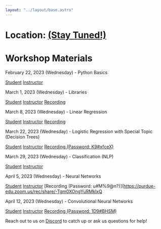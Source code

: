 ```yaml
---
layout: "../layout/base.astro"
---
```



<ContentSection title="Beginner Workshops">

<h1 class="font-bold text-xl">Location: <a href='https://goo.gl/maps/6DhNdK9ZJDaR8Wjv5' target="_blank">(Stay Tuned!)</a>  </h1>
  
<h1 class="font-bold text-xl text-center">Workshop Materials</h1>

February 22, 2023 (Wednesday) - Python Basics

[Student](https://colab.research.google.com/drive/1la__JicHrGPRzM4RLunk1yT9DF-5bA9B?usp=sharing)
[Instructor](https://colab.research.google.com/drive/15pZZPOvwtCHjzGapsIdv5EHumAOLQu3U?usp=sharing)

March 1, 2023 (Wednesday) - Libraries

[Student](https://colab.research.google.com/drive/1jEBFHI08iKP7IV9z7QE_Zt0N5hokEmg5?usp=sharing)
[Instructor](https://colab.research.google.com/drive/1L84KUTlZW13B6EXlJJga1W6ZXmybJz8C?usp=sharing)
[Recording](https://www.youtube.com/watch?v=k2CRjnNqDow)

March 8, 2023 (Wednesday) - Linear Regression

[Student](https://colab.research.google.com/drive/1APq9IvnUVZtKDwxNvnLQzlYQ4wBekBjV?usp=sharing)
[Instructor](https://colab.research.google.com/drive/16VsU4U1jCp44Il0ib-F_2-xN6LRfJSE4?usp=sharing)
[Recording](https://youtu.be/2qsZymyzxKo)

March 22, 2023 (Wednesday) - Logistic Regression with Special Topic (Decision Trees)

[Student](https://colab.research.google.com/drive/1wvR-5NplJHqaSkxogPH9TYjA7w01HNRW?usp=sharing)
[Instructor](https://colab.research.google.com/drive/17fMjRywUF9idUrTNJr_j2yFSUE4UcOmB?usp=sharing)
[Recording (Password: K9#xfceX)](https://purdue-edu.zoom.us/rec/share/GYByLr1NAAIOHmQ2IrTfvG91htnd0FAiBGfrSkbA368TOozajhMctbHZ-z5Lt1et.iy2ZI2-z68ShfWw-)

March 29, 2023 (Wednesday) - Classification (NLP)

[Student](https://colab.research.google.com/drive/1WVQXxrZSefdtpWZum58jiTVdXLQ940-H?usp=sharing)
[Instructor](https://colab.research.google.com/drive/13q0t90tzX-HxOQkctUXb0lkZty-L9J4g?usp=sharing)

April 5, 2023 (Wednesday) - Neural Networks

[Student](https://colab.research.google.com/drive/17PpjJJOTi7XCJNgSQetexzFTsGLBoWWn?usp=sharing)
[Instructor](https://colab.research.google.com/drive/1UlaS5M1RHDF3jd5duWYdGHW3Y37Fqeqj?usp=sharing)
[Recording (Password: u#M%9@n?)](https://purdue-edu.zoom.us/rec/share/-Tgm0XOngYuRMklxQ

April 12, 2023 (Wednesday) - Convolutional Neural Networks
  
[Student](https://colab.research.google.com/drive/1Gcx_C7UiLd-anDJK4CO1TwfFiBDUyn4D?usp=sharing)
[Instructor](https://colab.research.google.com/drive/1FYNMH9Clu3pX-7oqatRn6Jye21aVn9ys?usp=sharing)
[Recording (Password: 1D9#BHSM)](https://purdue-edu.zoom.us/rec/share/Qe1XyVKg8h-lOuxOSwngqxV43YcqRpo_pfJmETXCYzj_KecaiabgQC3gTH_fVGo5.WtYB1Nms_RdjB2Xy)


<p>
Reach out to us on <a href="https://discord.gg/vgSh4wYBEf">Discord</a> to catch up or ask us questions for help!
</p>

</ContentSection>
